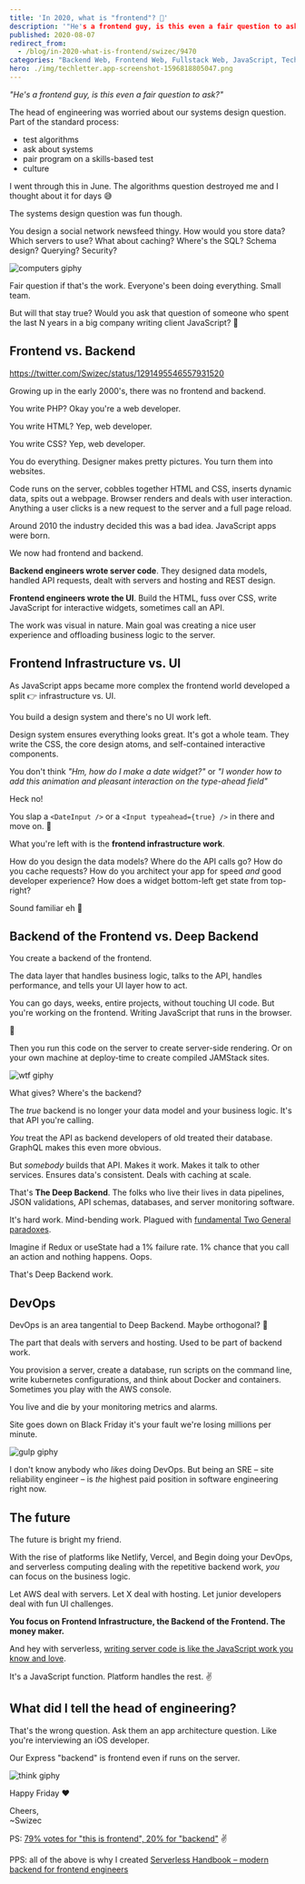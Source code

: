 ```yaml
---
title: 'In 2020, what is "frontend"? 🤨'
description: '"He's a frontend guy, is this even a fair question to ask?" The head of engineering was worried about our systems design question …'
published: 2020-08-07
redirect_from:
  - /blog/in-2020-what-is-frontend/swizec/9470
categories: "Backend Web, Frontend Web, Fullstack Web, JavaScript, Technical"
hero: ./img/techletter.app-screenshot-1596818805047.png
---
```


_"He's a frontend guy, is this even a fair question to ask?"_

The head of engineering was worried about our systems design question. Part of the standard process:

- test algorithms
- ask about systems
- pair program on a skills-based test
- culture

I went through this in June. The algorithms question destroyed me and I thought about it for days 😅

The systems design question was fun though.

You design a social network newsfeed thingy. How would you store data? Which servers to use? What about caching? Where's the SQL? Schema design? Querying? Security?

![computers giphy](./img/media-26BGIqWh2R1fi6JDa-giphy.gif)

Fair question if that's the work. Everyone's been doing everything. Small team.

But will that stay true? Would you ask that question of someone who spent the last N years in a big company writing client JavaScript? 🤔

## Frontend vs. Backend

https://twitter.com/Swizec/status/1291495546557931520

Growing up in the early 2000's, there was no frontend and backend.

You write PHP? Okay you're a web developer.

You write HTML? Yep, web developer.

You write CSS? Yep, web developer.

You do everything. Designer makes pretty pictures. You turn them into websites.

Code runs on the server, cobbles together HTML and CSS, inserts dynamic data, spits out a webpage. Browser renders and deals with user interaction. Anything a user clicks is a new request to the server and a full page reload.

Around 2010 the industry decided this was a bad idea. JavaScript apps were born.

We now had frontend and backend.

**Backend engineers wrote server code**. They designed data models, handled API requests, dealt with servers and hosting and REST design.

**Frontend engineers wrote the UI**. Build the HTML, fuss over CSS, write JavaScript for interactive widgets, sometimes call an API.

The work was visual in nature. Main goal was creating a nice user experience and offloading business logic to the server.

## Frontend Infrastructure vs. UI

As JavaScript apps became more complex the frontend world developed a split 👉 infrastructure vs. UI.

You build a design system and there's no UI work left.

Design system ensures everything looks great. It's got a whole team. They write the CSS, the core design atoms, and self-contained interactive components.

You don't think _"Hm, how do I make a date widget?"_ or _"I wonder how to add this animation and pleasant interaction on the type-ahead field"_

Heck no!

You slap a `<DateInput />` or a `<Input typeahead={true} />` in there and move on. 💪

What you're left with is the **frontend infrastructure work**.

How do you design the data models? Where do the API calls go? How do you cache requests? How do you architect your app for speed _and_ good developer experience? How does a widget bottom-left get state from top-right?

Sound familiar eh 🤔

## Backend of the Frontend vs. Deep Backend

You create a backend of the frontend.

The data layer that handles business logic, talks to the API, handles performance, and tells your UI layer how to act.

You can go days, weeks, entire projects, without touching UI code. But you're working on the frontend. Writing JavaScript that runs in the browser.

🤯

Then you run this code on the server to create server-side rendering. Or on your own machine at deploy-time to create compiled JAMStack sites.

![wtf giphy](./img/media-aZ3LDBs1ExsE8-giphy.gif)

What gives? Where's the backend?

The _true_ backend is no longer your data model and your business logic. It's that API you're calling.

_You_ treat the API as backend developers of old treated their database. GraphQL makes this even more obvious.

But _somebody_ builds that API. Makes it work. Makes it talk to other services. Ensures data's consistent. Deals with caching at scale.

That's **The Deep Backend**. The folks who live their lives in data pipelines, JSON validations, API schemas, databases, and server monitoring software.

It's hard work. Mind-bending work. Plagued with [fundamental Two General paradoxes](https://serverlesshandbook.dev/robust-backend-design).

Imagine if Redux or useState had a 1% failure rate. 1% chance that you call an action and nothing happens. Oops.

That's Deep Backend work.

## DevOps

DevOps is an area tangential to Deep Backend. Maybe orthogonal? 🤔

The part that deals with servers and hosting. Used to be part of backend work.

You provision a server, create a database, run scripts on the command line, write kubernetes configurations, and think about Docker and containers. Sometimes you play with the AWS console.

You live and die by your monitoring metrics and alarms.

Site goes down on Black Friday it's your fault we're losing millions per minute.

![gulp giphy](./img/media-13YroVUrUrLCec-giphy-downsized-medium.gif)

I don't know anybody who _likes_ doing DevOps. But being an SRE – site reliability engineer – is _the_ highest paid position in software engineering right now.

## The future

The future is bright my friend.

With the rise of platforms like Netlify, Vercel, and Begin doing your DevOps, and serverless computing dealing with the repetitive backend work, _you_ can focus on the business logic.

Let AWS deal with servers. Let X deal with hosting. Let junior developers deal with fun UI challenges.

**You focus on Frontend Infrastructure, the Backend of the Frontend. The money maker.**

And hey with serverless, [writing server code is like the JavaScript work you know and love](https://serverlesshandbook.dev).

It's a JavaScript function. Platform handles the rest. ✌️

## What did I tell the head of engineering?

That's the wrong question. Ask them an app architecture question. Like you're interviewing an iOS developer.

Our Express "backend" is frontend even if runs on the server.

![think giphy](./img/media-d3mlE7uhX8KFgEmY-giphy.gif)

Happy Friday ❤️

Cheers,  
~Swizec

PS: [79% votes for "this is frontend", 20% for "backend"](https://twitter.com/Swizec/status/1291495546557931520) ✌️

PPS: all of the above is why I created [Serverless Handbook – modern backend for frontend engineers](https://serverlesshandbook.dev/)
